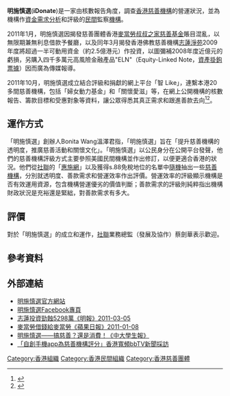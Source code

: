 {{Infobox Non-profit
| Non-profit_name = 明施慎選<br/>iDonate
| Non-profit_logo = [[File:IDonation.JPG|centre]]
| founder = 溫澤君
| Non-profit_type = 
| founded_date = 2010年
| area_served = 
| location= {{HK}}
| focus = 監察香港慈善團體
| Non-profit_slogan = 捐贈對象我識揀
| homepage = http://www.theidonate.com/
}}
'''明施慎選'''('''iDonate''')是一家由核數報告角度，調查[[香港|香港]][[慈善機構|慈善機構]]的營運狀況，並為機構作[[資金|資金]][[需求分析|需求分析]]和評級的[[民間|民間]]監察[[機構|機構]]。

2011年1月，明施慎選因揭發慈善團體香港[[麥當勞叔叔之家慈善基金|麥當勞叔叔之家慈善基金]]賬目混亂，以無限期兼無利息借款予餐廳，以及同年3月揭發香港佛教慈善機構[[志蓮淨苑|志蓮淨苑]]2009年度將超過一半可動用資金（約2.5億港元）作投資，以圖彌補2008年度近億元的虧損，另購入四千多萬元高風險金融產品"ELN"（Equity-Linked Note，[[資產掛鉤票據|資產掛鉤票據]]）因而廣為傳媒報導。

2011年10月，明施慎選成立結合評級和捐獻的網上平台「智 Like」，連繫本港20多間慈善機構，包括「婦女動力基金」和「關懷愛滋」等，在網上公開機構的核數報告、籌款目標和受惠對象等資料，讓公眾得悉其真正需求和跟進善款去向<ref>{{cite web |language=zh-hk |url=http://hk.apple.nextmedia.com/template/apple/art_main.php?iss_id=20111023&sec_id=4104&subsec_id=11867&art_id=15731432 |title=監察慈善組織　網上公開核數報告 |publisher=[[蘋果日報_(香港)|蘋果日報 (香港)]] |date=2011-10-23 |accessdate=2011-12-11 |archive-date=2012-03-08 |archive-url=https://web.archive.org/web/20120308143756/http://hk.apple.nextmedia.com/template/apple/art_main.php?iss_id=20111023&sec_id=4104&subsec_id=11867&art_id=15731432 |dead-url=no }}</ref><ref>{{cite web |language=zh-hk |url=http://news.singtao.ca/toronto/2013-03-01/hongkong1362125256d4374129.html |title=監察機構「查數」作評級 |publisher=[[星島日報|星島日報]] |date=2013-03-01 |accessdate=2013-03-11 |archive-url=https://web.archive.org/web/20160404192303/http://news.singtao.ca/toronto/2013-03-01/hongkong1362125256d4374129.html |archive-date=2016-04-04 |dead-url=yes }}</ref>。

==運作方式==
「明施慎選」創辦人Bonita Wang溫澤君指，「明施慎選」旨在「提升慈善機構的透明度，推廣慈善活動和關懷文化」。「明施慎選」以公民身分在公開平台發聲，他們的慈善機構評級方式主要參照美國民間機構{{le|Charity Navigator|Charity Navigator}}並作出修訂，以便更適合香港的狀況。他們從[[社聯|社聯]]的「[[惠施網|惠施網]]」以及獲得s.88免稅地位的名單中[[隨機|隨機]]抽出一些[[慈善機構|慈善機構]]，分別就透明度、善款需求和營運效率作出評價。營運效率的評級顯示機構是否有效運用資源，包含機構營運優劣的價值判斷；善款需求的評級則純粹指出機構財政狀況是充裕還是緊絀，對善款需求有多大。

==評價==
對於「明施慎選」的成立和運作，[[社聯|社聯]]業務總監（發展及協作）蔡劍華表示歡迎。

==參考資料==
<div class="references-small">
<references />
</div>

==外部連結==
*[http://www.theidonate.com 明施慎選官方網站] {{Wayback|url=http://www.theidonate.com/ |date=20111124113202 }}
*[http://www.facebook.com/fbidonate 明施慎選Facebook專頁]
*[http://news.sina.com.hk/news/3/1/1/2034422/1.html 志蓮投資勁蝕5298萬《明報》2011-03-05]{{dead link|date=2018年1月 |bot=InternetArchiveBot |fix-attempted=yes }}
*[http://www.youtube.com/watch?v=TzzD3p1BuSM 麥當勞借錢給麥當勞《蘋果日報》2011-01-08] {{Wayback|url=http://www.youtube.com/watch?v=TzzD3p1BuSM |date=20160415120246 }}
*[http://cusp.hk/?p=1831 明施慎選——搞慈善？還是消費！《中大學生報》] {{Wayback|url=http://cusp.hk/?p=1831 |date=20160305004024 }}
*[http://www.youtube.com/watch?v=pc2W4bshpFw&feature=player_embedded 「自創手機app為慈善機構評分」[[香港寬頻bbTV|香港寬頻bbTV]]新聞採訪]

[[Category:香港組織|Category:香港組織]]
[[Category:香港民間組織|Category:香港民間組織]]
[[Category:香港慈善團體|Category:香港慈善團體]]